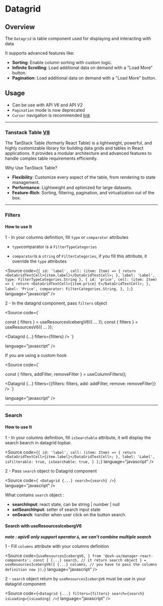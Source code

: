 
<Meta title="Components/Datagrid Cursor/Documentation" />

# Datagrid

## Overview

The `Datagrid` is table component used for displaying and interacting with data

It supports advanced features like:

- **Sorting**: Enable column sorting with custom logic.
- **Infinite Scrolling**: Load additional data on demand with a "Load More" button.
- **Pagination**: Load additional data on demand with a "Load More" button.

## Usage

- Can be use with API V6 and API V2
- `Pagination` mode is now deprecated
- `Cursor` navigation is recommended <a target="_blank" href="https://apiv2.pages.ovhcloud.tools/deep-dive/seamless/pagination/">link</a>

---

### Tanstack Table <a target="_blank" href="https://tanstack.com/table/latest/docs/introduction">V8</a>

The TanStack Table (formerly React Table) is a lightweight, powerful, and highly customizable library for building data grids and tables in React applications. It provides a modular architecture and advanced features to handle complex table requirements efficiently.

Why Use TanStack Table?

- **Flexibility**: Customize every aspect of the table, from rendering to state management.
- **Performance**: Lightweight and optimized for large datasets.
- **Feature-Rich**: Sorting, filtering, pagination, and virtualization out of the box.

---

### Filters

#### How to use It

1 - In your columns definition, fill `type` or `comparator` attributes

- `type`comparator is a `FilterTypeCategories`

- `comparator`is a `string` of `FilterCategories`, if you fill this attribute, it override the `type` attributes

<Source
  code={`
        {
            id: 'label',
            cell: (item: Item) => {
                return <DataGridTextCell>{item.label}</DataGridTextCell>;
            },
            label: 'Label',
            type: FilterTypeCategories.String
        },
        {
            id: 'price',
            cell: (item: Item) => {
                return <DataGridTextCell>{item.price} €</DataGridTextCell>;
            },
            label: 'Price',
            comparator: FilterCategories.String,
        },
    ];
    `}
  language="javascript"
/>

2 - In the datagrid component, pass `filters` object

<Source
  code={`

const { filters } = useResourcesIcebergV6({ ... });
const { filters } = useResourcesV6({ ... });

<Datagrid
    {...}
    filters={filters}
/>
    `}

language="javascript"
/>

If you are using a custom hook

<Source
  code={`

const { filters, addFilter, removeFilter } = useColumnFilters();

<Datagrid
    {...}
    filters={{filters: filters, add: addFilter, remove: removeFilter}}
/>
    `}

language="javascript"
/>

---

### Search

#### How to use It

1 - In your columns definition, fill `isSearchable` attribute, it will display the search bearch in datagrid topbar.

<Source
  code={`
        {
            id: 'label',
            cell: (item: Item) => {
                return <DataGridTextCell>{item.label}</DataGridTextCell>;
            },
            label: 'Label',
            isFilterable: true,
            isSearchable: true,
        }
    ];
    `}
  language="javascript"
/>

2 - Pass `search` object to Datagrid component

<Source
  code={`
<Datagrid
    {...}
    search={search}
/>`}
  language="javascript"
/>

What contains `search` object :

- **searchInput**: react state, can be string | number | null
- **setSearchInput**: setter of search input state
- **onSearch**: handler when user click on the button search.

#### Search with useResourcesIcebergV6

**_note : apiv6 only support operator `&`, we can't combine multiple search_**

1 - Fill `columns` attribute with your columns definition

<Source
  code={`
  useResourcesIcebergV6,
} from '@ovh-ux/manager-react-components';
  const {
    {...}
    search, // it return search object
  } = useResourcesIcebergV6({
    {...}
    columns, // you have to pass the columns definition now
  });
    `}
  language="javascript"
/>

2 - `search` object return by `useResourcesIcebergV6` must be use in your datagrid component

<Source
  code={`
<Datagrid
    {...}
    filters={filters}
    search={search}
    isLoading={isLoading}
/>
    `}
  language="javascript"
/>
